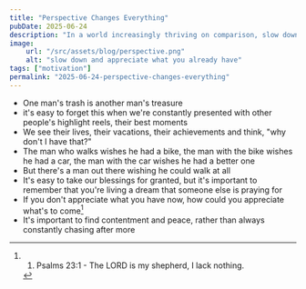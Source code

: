 ```yaml
---
title: "Perspective Changes Everything"
pubDate: 2025-06-24
description: "In a world increasingly thriving on comparison, slow down and appreciate what you already have"
image:
    url: "/src/assets/blog/perspective.png"
    alt: "slow down and appreciate what you already have"
tags: ["motivation"]
permalink: "2025-06-24-perspective-changes-everything"
---
```


<BlogLayout
    title={frontmatter.title}
    description={frontmatter.description}
    image={frontmatter.image.url}
    alt={frontmatter.image.alt}
    date={(frontmatter.pubDate).toString().slice(0,10)}
    tags={frontmatter.tags}
    currentPost={frontmatter.permalink}>

<span>

- One man's trash is another man's treasure
- it's easy to forget this when we're constantly presented with other people's highlight reels, their best moments
- We see their lives, their vacations, their achievements and think, "why don't I have that?"
- The man who walks wishes he had a bike, the man with the bike wishes he had a car, the man with the car wishes he had a better one
- But there's a man out there wishing he could walk at all
- It's easy to take our blessings for granted, but it's important to remember that you're living a dream that someone else is praying for
- If you don't appreciate what you have now, how could you appreciate what's to come[^1]
- It's important to find contentment and peace, rather than always constantly chasing after more

[^1]:1. Psalms 23:1 - The LORD is my shepherd, I lack nothing.
</span>
</BlogLayout>

